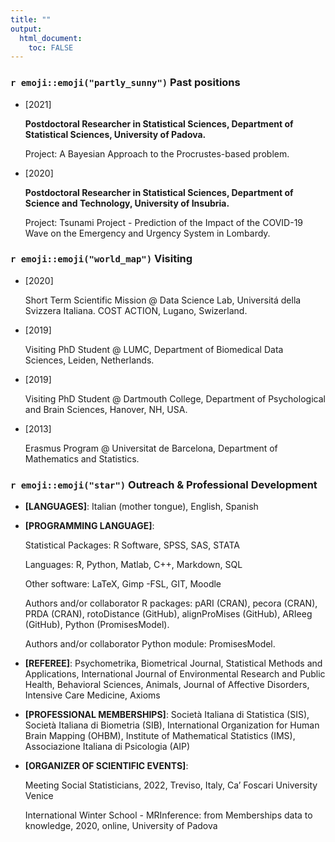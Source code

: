 ---
title: ""
output: 
  html_document:
    toc: FALSE
---

### `r emoji::emoji("partly_sunny")` Past positions

* [2021] 
  
  **Postdoctoral Researcher in Statistical Sciences, Department of Statistical Sciences, University of Padova.** 
  
  Project: A Bayesian Approach to the Procrustes-based problem.
  
* [2020] 
  
  **Postdoctoral Researcher in Statistical Sciences,  Department of Science and Technology, University of Insubria.** 
  
  Project: Tsunami Project - Prediction of the Impact of the COVID-19 Wave
on the Emergency and Urgency System in Lombardy.


### `r emoji::emoji("world_map")` Visiting

* [2020] 
  
  Short Term Scientific Mission @ Data Science Lab, Universitá della Svizzera Italiana. COST ACTION, Lugano, Swizerland.
  
* [2019] 
  
  Visiting PhD Student @ LUMC, Department of Biomedical Data Sciences, Leiden, Netherlands.
  
* [2019] 
  
  Visiting PhD Student @ Dartmouth College, Department of Psychological and Brain Sciences, Hanover, NH, USA.
  
* [2013]

  Erasmus Program @ Universitat de Barcelona, Department of Mathematics and Statistics.
  
  
### `r emoji::emoji("star")`  Outreach & Professional Development

* **[LANGUAGES]**: Italian (mother tongue), English, Spanish


* **[PROGRAMMING LANGUAGE]**: 

  Statistical Packages: R Software, SPSS, SAS, STATA
  
  Languages: R, Python, Matlab, C++, Markdown, SQL
  
  Other software: LaTeX, Gimp -FSL, GIT, Moodle
  
  Authors and/or collaborator R packages: pARI (CRAN), pecora (CRAN), PRDA (CRAN), rotoDistance (GitHub), alignProMises (GitHub), ARIeeg (GitHub), Python (PromisesModel).
  
  Authors and/or collaborator Python module: PromisesModel.

* **[REFEREE]**: Psychometrika, Biometrical Journal, Statistical Methods and Applications, International Journal of Environmental Research and Public Health, Behavioral Sciences, Animals, Journal of Affective Disorders, Intensive Care Medicine, Axioms

* **[PROFESSIONAL MEMBERSHIPS]**: Società Italiana di Statistica (SIS), Società Italiana di Biometria (SIB), International Organization for Human Brain Mapping (OHBM), Institute of Mathematical Statistics (IMS), Associazione Italiana di Psicologia (AIP)

* **[ORGANIZER OF SCIENTIFIC EVENTS]**: 

  Meeting Social Statisticians, 2022, Treviso, Italy, Ca' Foscari University Venice
  
  International Winter School - MRInference: from Memberships data to knowledge, 2020, online, University of Padova





  